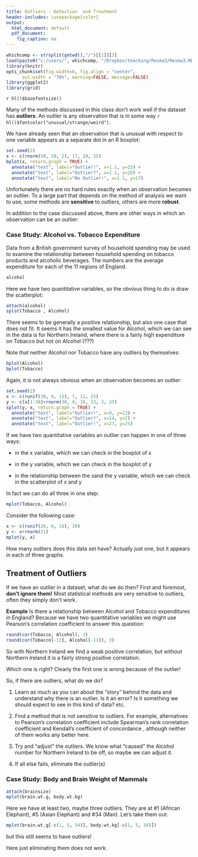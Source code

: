 ```yaml
---
title: Outliers - Detection  and Treatment
header-includes: \usepackage{color}
output:
  html_document: default
  pdf_document:
    fig_caption: no
---
```

<style>
table, th, td { text-align:right; }
th, td {padding: 10px;}
</style>

```r
whichcomp <- strsplit(getwd(),"/")[[1]][3]
load(paste0("c:/users/", whichcomp, "/Dropbox/teaching/Resma3/Resma3.RData"))
library(knitr)
opts_chunk$set(fig.width=6, fig.align = "center", 
      out.width = "70%", warning=FALSE, message=FALSE)
library(ggplot2)
library(grid)
```
`r hl()$basefontsize()`

Many of the methods discussed in this class don't work well if the dataset has **outliers**. An outlier is any observation that is in some way `r hl()$fontcolor("unusual/strange/weird")`.

We have already seen that an observation that is unusual with respect to one variable appears as a separate dot in an R boxplot:

```r
set.seed(2)
x <- c(rnorm(50, 10, 2), 17, 20, 25)
bplot(x, return.graph = TRUE) + 
  annotate("text", label="Outlier!", x=1.1, y=25) + 
  annotate("text", label="Outlier?", x=1.1, y=20) + 
  annotate("text", label="No Outlier!", x=1.1, y=17)
```

Unfortunately there are no hard rules exactly when an observation becomes an outlier. To a large part that depends on the method of analysis we want to use, some methods are **sensitive** to outliers, others are more **robust**.

In addition to the case discussed above, there are other ways in which an observation can be an outlier: 

### Case Study: Alcohol vs. Tobacco Expenditure

Data from a British government survey of household spending may be used to examine the relationship between household spending on tobacco products and alcoholic beverages. The numbers are the average expenditure for each of the 11 regions of England.

```r
alcohol
```

Here we have two quantitative variables, so the obvious thing to do is draw the scatterplot:

```r
attach(alcohol) 
splot(Tobacco , Alcohol)
```

There seems to be generally a positive relationship, but also one case that does not fit. It seems it has the smallest value for Alcohol, which we can see in the data is for Northern Ireland, where there is a fairly high expenditure on Tobacco but not on Alcohol (???)

Note that neither Alcohol nor Tobacco have any outliers by themselves:

```r
bplot(Alcohol)
bplot(Tobacco)
```

Again, it is not always obvious when an observation becomes an outlier:

```r
set.seed(2)
x <- c(runif(30, 0, 15), 7, 12, 25)
y <- c(x[1:30]+rnorm(30, 0, 3), 23, 2, 25) 
splot(y, x, return.graph = TRUE) + 
  annotate("text", label="Outlier!", x=9, y=23) + 
  annotate("text", label="Outlier?", x=14, y=2) + 
  annotate("text", label="Outlier!", x=27, y=25)
```

If we have two quantitative variables an outlier can happen in one of three ways:

- in the x variable, which we can check in the boxplot of x 

- in the y variable, which we can check in the boxplot of y 

- in the relationship between the xand the y variable, which we can check in the scatterplot of x and y

In fact we can do all three in one step:
 
```r
mplot(Tobacco, Alcohol) 
```

Consider the following case:

```r
x <- c(runif(20, 0, 10), 20)
y <- x+rnorm(21)
mplot(y, x)
```

How many outliers does this data set  have? Actually just one, but it appears in each of three graphs.

## Treatment of Outliers

If we have an outlier in a dataset, what do we do then? First and foremost, **don't ignore them!** Most statistical methods are very sensitive to outliers, often they simply don't work.

**Example** Is there a relationship between Alcohol and Tobacco expenditures in England? Because we have two quantitative variables we might use Pearson's correlation coefficient to answer this question:

```r
round(cor(Tobacco, Alcohol), 3)
round(cor(Tobacco[-11], Alcohol[-11]), 3)
```

So with Northern Ireland we find a weak positive correlation, but without Northern Ireland it is a fairly strong positive correlation.

Which one is right? Clearly the first one is wrong because of the outlier!

So, if there are outliers, what do we do?

1. Learn as much as you can about the "story" behind the data and understand why there is an outlier. Is it an error? Is it something we should expect to see in this kind of data? etc. 

2. Find a method that is not sensitive to outliers. For example, alternatives to Pearson's correlation coefficient include Spearman's rank correlation coefficient and Kendall's coefficient of concordance , although neither of them works any better here.

3. Try and "adjust" the outliers. We know what "caused" the Alcohol number for Northern Ireland to be off, so maybe we can adjust it.

4. If all else fails, eliminate the outlier(s)

### Case Study: Body and Brain Weight of Mammals

```r
attach(brainsize)
mplot(brain.wt.g, body.wt.kg)
```
 
Here we have at least two, maybe three outliers. They are at #1 (African Elephant), #5 (Asian Elephant)  and #34 (Man). Let's take them out:

```r
mplot(brain.wt.g[-c(1, 5, 34)], body.wt.kg[-c(1, 5, 34)])
```

but this still seems to have outliers!

Here just eliminating them does not work.

